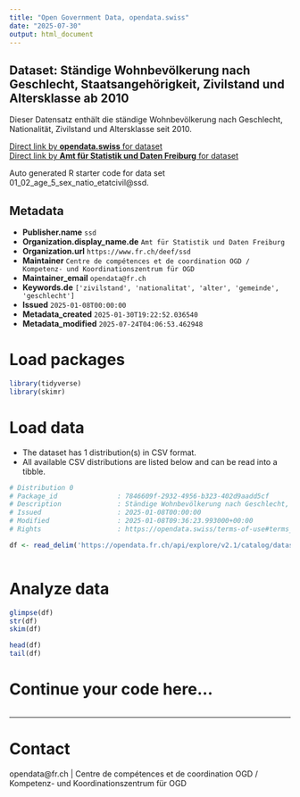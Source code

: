 ```yaml
---
title: "Open Government Data, opendata.swiss"
date: "2025-07-30"
output: html_document
---
```


## Dataset: Ständige Wohnbevölkerung nach Geschlecht, Staatsangehörigkeit, Zivilstand und Altersklasse ab 2010

Dieser Datensatz enthält die ständige Wohnbevölkerung nach Geschlecht, Nationalität, Zivilstand und Altersklasse seit 2010.

[Direct link by **opendata.swiss** for dataset](https://opendata.swiss/de/dataset/standige-wohnbevolkerung-nach-geschlecht-staatsangehorigkeit-zivilstand-und-altersklasse-a-2010)<br>
[Direct link by **Amt für Statistik und Daten Freiburg** for dataset](https://opendata.fr.ch/explore/dataset/01_02_age_5_sex_natio_etatcivil/)

Auto generated R starter code for data set 01_02_age_5_sex_natio_etatcivil@ssd.

## Metadata

- **Publisher.name** `ssd`
- **Organization.display_name.de** `Amt für Statistik und Daten Freiburg`
- **Organization.url** `https://www.fr.ch/deef/ssd`
- **Maintainer** `Centre de compétences et de coordination OGD / Kompetenz- und Koordinationszentrum für OGD`
- **Maintainer_email** `opendata@fr.ch`
- **Keywords.de** `['zivilstand', 'nationalitat', 'alter', 'gemeinde', 'geschlecht']`
- **Issued** `2025-01-08T00:00:00`
- **Metadata_created** `2025-01-30T19:22:52.036540`
- **Metadata_modified** `2025-07-24T04:06:53.462948`


# Load packages

```r

library(tidyverse)
library(skimr)

```

# Load data

-   The dataset has 1 distribution(s) in CSV format.
-   All available CSV distributions are listed below and can be read into a tibble.

```r

# Distribution 0
# Package_id               : 7846609f-2932-4956-b323-402d9aadd5cf
# Description              : Ständige Wohnbevölkerung nach Geschlecht, Staatsangehörigkeit, Zivilstand und Altersklasse ab 2010 (csv)
# Issued                   : 2025-01-08T00:00:00
# Modified                 : 2025-01-08T09:36:23.993000+00:00
# Rights                   : https://opendata.swiss/terms-of-use#terms_by

df <- read_delim('https://opendata.fr.ch/api/explore/v2.1/catalog/datasets/01_02_age_5_sex_natio_etatcivil/exports/csv?use_labels=true')



```

# Analyze data

```r

glimpse(df)
str(df)
skim(df)

head(df)
tail(df)

```

# Continue your code here...

```r

```

------------------------------------------------------------------------

# Contact

opendata@fr.ch | Centre de compétences et de coordination OGD / Kompetenz- und Koordinationszentrum für OGD
